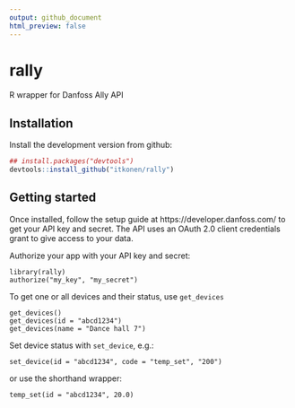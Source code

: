 ```yaml
---
output: github_document
html_preview: false
---
```


# rally

R wrapper for Danfoss Ally API

## Installation

Install the development version from github:

```r
## install.packages("devtools")
devtools::install_github("itkonen/rally")
```

## Getting started

Once installed, follow the setup guide at https://developer.danfoss.com/ to get your 
API key and secret. The API uses an OAuth 2.0 client credentials grant to give access to your data.

Authorize your app with your API key and secret:
```
library(rally)
authorize("my_key", "my_secret")
```

To get one or all devices and their status, use `get_devices`
```
get_devices()
get_devices(id = "abcd1234")
get_devices(name = "Dance hall 7")
```

Set device status with `set_device`, e.g.:
```
set_device(id = "abcd1234", code = "temp_set", "200")
```
or use the shorthand wrapper:
```
temp_set(id = "abcd1234", 20.0)
```

